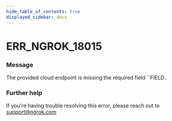 ```yaml
---
hide_table_of_contents: true
displayed_sidebar: docs
---
```



# ERR_NGROK_18015

### Message

The provided cloud endpoint is missing the required field ``FIELD`.`

<ErrorDetails error="err_ngrok_18015" />

### Further help

If you're having trouble resolving this error, please reach out to [support@ngrok.com](mailto:support@ngrok.com?subject=Help%20with%20ERR_NGROK_18015)

